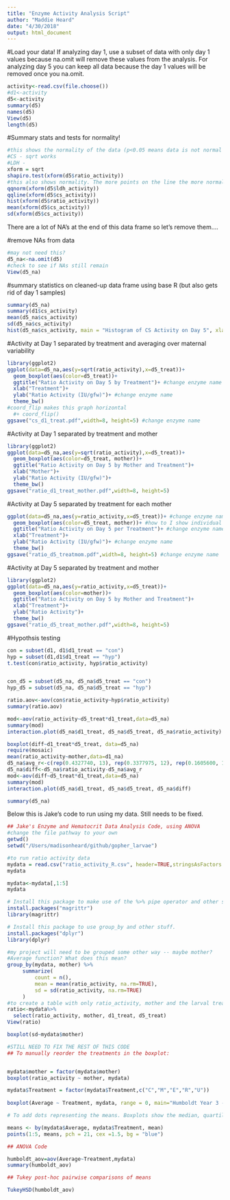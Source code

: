 ```yaml
---
title: "Enzyme Activity Analysis Script"
author: "Maddie Heard"
date: "4/30/2018"
output: html_document
---
```


#Load your data! If analyzing day 1, use a subset of data with only day 1 values because na.omit will remove these values from the analysis. For analyzing day 5 you can keep all data because the day 1 values will be removed once you na.omit.
```r
activity<-read.csv(file.choose())
#d1<-activity
d5<-activity
summary(d5)
names(d5)
View(d5)
length(d5)
```


#Summary stats and tests for normality!
```r
#this shows the normality of the data (p<0.05 means data is not normal - must transform!)
#CS - sqrt works 
#LDH - 
xform = sqrt
shapiro.test(xform(d5$ratio_activity))
#this also shows normality. The more points on the line the more normal data is.
qqnorm(xform(d5$ldh_activity))
qqline(xform(d5$cs_activity))
hist(xform(d5$ratio_activity))
mean(xform(d5$cs_activity))
sd(xform(d5$cs_activity))
```


There are a lot of NA's at the end of this data frame so let's remove them....

#remove NAs from data
```r
#may not need this?
d5_na<-na.omit(d5)
#check to see if NAs still remain
View(d5_na)
```

#summary statistics on cleaned-up data frame using base R (but also gets rid of day 1 samples)
```r
summary(d5_na)
summary(d1$cs_activity)
mean(d5_na$cs_activity)
sd(d5_na$cs_activity)
hist(d5_na$cs_activity, main = "Histogram of CS Activity on Day 5", xlab="CS Activity (IU/gfw)")
```




#Activity at Day 1 separated by treatment and averaging over maternal variability
```r
library(ggplot2)
ggplot(data=d5_na,aes(y=sqrt(ratio_activity),x=d5_treat))+
  geom_boxplot(aes(color=d5_treat))+
  ggtitle("Ratio Activity on Day 5 by Treatment")+ #change enzyme name
  xlab("Treatment")+
  ylab("Ratio Activity (IU/gfw)")+ #change enzyme name
  theme_bw()
#coord_flip makes this graph horizontal
  #+ coord_flip()
ggsave("cs_d1_treat.pdf",width=8, height=5) #change enzyme name
```



#Activity at Day 1 separated by treatment and mother
```r
library(ggplot2)
ggplot(data=d5_na,aes(y=sqrt(ratio_activity),x=d5_treat))+
  geom_boxplot(aes(color=d5_treat, mother))+
  ggtitle("Ratio Activity on Day 5 by Mother and Treatment")+
  xlab("Mother")+
  ylab("Ratio Activity (IU/gfw)")+
  theme_bw()
ggsave("ratio_d1_treat_mother.pdf",width=8, height=5)
```




#Activity at Day 5 separated by treatment for each mother
```r
ggplot(data=d5_na,aes(y=ratio_activity,x=d5_treat))+ #change enzyme name
  geom_boxplot(aes(color=d5_treat, mother))+ #how to I show individual mothers that contirbuted to each treatment?
  ggtitle("Ratio Activity on Day 5 per Treatment")+ #change enzyme name
  xlab("Treatment")+
  ylab("Ratio Activity (IU/gfw)")+ #change enzyme name
  theme_bw()
ggsave("ratio_d5_treatmom.pdf",width=8, height=5) #change enzyme name
```



#Activity at Day 5 separated by treatment and mother
```r
library(ggplot2)
ggplot(data=d5_na,aes(y=ratio_activity,x=d5_treat))+
  geom_boxplot(aes(color=mother))+
  ggtitle("Ratio Activity on Day 5 by Mother and Treatment")+
  xlab("Treatment")+
  ylab("Ratio Activity")+
  theme_bw()
ggsave("ratio_d5_treat_mother.pdf",width=8, height=5)
```


#Hypothsis testing
```r

con = subset(d1, d1$d1_treat == "con")
hyp = subset(d1,d1$d1_treat == "hyp")
t.test(con$ratio_activity, hyp$ratio_activity)


con_d5 = subset(d5_na, d5_na$d5_treat == "con")
hyp_d5 = subset(d5_na, d5_na$d5_treat == "hyp")

ratio.aov<-aov(con$ratio_activity~hyp$ratio_activity)
summary(ratio.aov)

mod<-aov(ratio_activity~d5_treat*d1_treat,data=d5_na)
summary(mod)
interaction.plot(d5_na$d1_treat, d5_na$d5_treat, d5_na$ratio_activity)

boxplot(diff~d1_treat*d5_treat, data=d5_na)
require(mosaic)
mean(ratio_activity~mother,data=d1_na)
d5_na$avg_r<-c(rep(0.4327740, 13), rep(0.3377975, 12), rep(0.1605600, 11), rep(0.2435607, 8))
d5_na$diff<-d5_na$ratio_activity-d5_na$avg_r
mod<-aov(diff~d5_treat*d1_treat,data=d5_na)
summary(mod)
interaction.plot(d5_na$d1_treat, d5_na$d5_treat, d5_na$diff)

summary(d5_na)
```
















Below this is Jake's code to run using my data. Still needs to be fixed.

```r
## Jake's Enzyme and Hematocrit Data Analysis Code, using ANOVA
#change the file pathway to your own
getwd()
setwd("/Users/madisonheard/github/gopher_larvae")

#to run ratio activity data
mydata = read.csv("ratio_activity_R.csv", header=TRUE,stringsAsFactors = FALSE)
mydata

mydata<-mydata[,1:5]
mydata
```

```r
# Install this package to make use of the %>% pipe operator and other stuff.
install.packages("magrittr")
library(magrittr)
```


```r

# Install this package to use group_by and other stuff.
install.packages("dplyr")
library(dplyr)

#my project will need to be grouped some other way -- maybe mother?
#Average function? What does this mean?
group_by(mydata, mother) %>%
     summarize(
         count = n(),
         mean = mean(ratio_activity, na.rm=TRUE),
         sd = sd(ratio_activity, na.rm=TRUE)
     )
#to create a table with only ratio_activity, mother and the larval treatment columns
ratio<-mydata%>%
  select(ratio_activity, mother, d1_treat, d5_treat)
View(ratio)

```


```r
boxplot(sd~mydata$mother)
```






```r
#STILL NEED TO FIX THE REST OF THIS CODE
## To manually reorder the treatments in the boxplot:


mydata$mother = factor(mydata$mother)
boxplot(ratio_activity ~ mother, mydata)

mydata$Treatment = factor(mydata$Treatment,c("C","M","E","R","U")) 
    
boxplot(Average ~ Treatment, mydata, range = 0, main="Humboldt Year 3 - Upwelling\nBlack Rockfish Hematocrit", xlab="Treatment",ylab="Hematocrit (Erythrocyte %)",ylim=c(.3,.6))
```


```r
# To add dots representing the means. Boxplots show the median, quartiles and min&max.

means <- by(mydata$Average, mydata$Treatment, mean)
points(1:5, means, pch = 21, cex =1.5, bg = "blue")
```


```r
## ANOVA Code

humboldt_aov=aov(Average~Treatment,mydata)
summary(humboldt_aov)

```

```r
## Tukey post-hoc pairwise comparisons of means

TukeyHSD(humboldt_aov)
```


